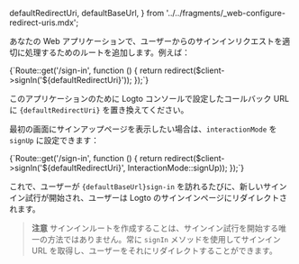 
  defaultRedirectUri,
  defaultBaseUrl,
} from '../../fragments/_web-configure-redirect-uris.mdx';

あなたの Web アプリケーションで、ユーザーからのサインインリクエストを適切に処理するためのルートを追加します。例えば：

<CodeBlock language="php">
  {`Route::get('/sign-in', function () {
  return redirect($client->signIn('${defaultRedirectUri}'));
});`}
</CodeBlock>

このアプリケーションのために Logto コンソールで設定したコールバック URL に <code>{defaultRedirectUri}</code> を置き換えてください。

最初の画面にサインアップページを表示したい場合は、`interactionMode` を `signUp` に設定できます：

<CodeBlock language="php">
  {`Route::get('/sign-in', function () {
  return redirect($client->signIn('${defaultRedirectUri}', InteractionMode::signUp));
});`}
</CodeBlock>

これで、ユーザーが <code>{defaultBaseUrl}sign-in</code> を訪れるたびに、新しいサインイン試行が開始され、ユーザーは Logto のサインインページにリダイレクトされます。

> **注意**
> サインインルートを作成することは、サインイン試行を開始する唯一の方法ではありません。常に `signIn` メソッドを使用してサインイン URL を取得し、ユーザーをそれにリダイレクトすることができます。
